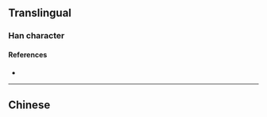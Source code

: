 {{also|巒}}
{{character info/new}}
==Translingual==

===Han character===
{{Han char|rn=46|rad=山|as=06|sn=9|four=|canj=YCU|ids=⿱亦山}}

====References====
* {{Han ref|kx=0311.061|dj=0611.110|hdz=10771.140|uh=5CE6|ud=23782}}

----

==Chinese==
{{zh-see|巒}}